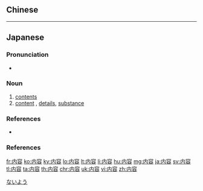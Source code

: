 {{also|內容}}
==Chinese==
{{zh-see|內容}}

----

==Japanese==
{{ja-kanjitab|ない|よう|yomi=on}}

===Pronunciation===
* {{ja-pron|ないよう|y=o|acc=0|acc_ref=NHK}}

===Noun===
{{ja-noun|ないよう|kyu=內容}}

# [[contents]] {{gloss|something inside a container}}
# [[content]] {{gloss|the information conveyed in in document, conversation, lecture, etc.}}, [[detail]]s, [[substance]]

===References===
* {{R:Shogakukan}}

===References===
<references/>

[[Category:Japanese basic words|ないよう]]

[[fr:内容]]
[[ko:内容]]
[[ky:内容]]
[[lo:内容]]
[[lt:内容]]
[[li:内容]]
[[hu:内容]]
[[mg:内容]]
[[ja:内容]]
[[sv:内容]]
[[tl:内容]]
[[ta:内容]]
[[th:内容]]
[[chr:内容]]
[[uk:内容]]
[[vi:内容]]
[[zh:内容]]